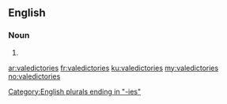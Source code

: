==English==

===Noun===
{{head|en|noun plural form}}

# {{plural of|valedictory|lang=en}}

[[Category:English plurals ending in "-ies"]]

[[ar:valedictories]]
[[fr:valedictories]]
[[ku:valedictories]]
[[my:valedictories]]
[[no:valedictories]]